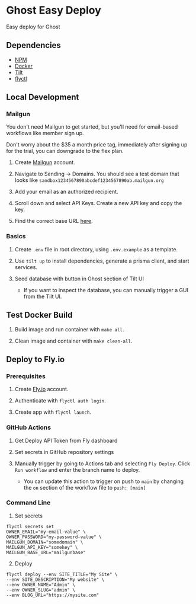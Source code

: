 # Ghost Easy Deploy

Easy deploy for Ghost

## Dependencies

- [NPM](https://www.npmjs.com/)
- [Docker](https://www.docker.com/)
- [Tilt](https://tilt.dev/)
- [flyctl](https://fly.io/docs/flyctl/installing/)

## Local Development

### Mailgun

You don't need Mailgun to get started, but you'll need for email-based workflows like member sign up.

Don't worry about the $35 a month price tag, immediately after signing up for the trial, you can downgrade to the flex plan.

1. Create [Mailgun](https://www.mailgun.com/) account.

2. Navigate to Sending -> Domains. You should see a test domain that looks like `sandbox1234567890abcdef1234567890ab.mailgun.org`

3. Add your email as an authorized recipient.

4. Scroll down and select API Keys. Create a new API key and copy the key.

5. Find the correct base URL [here](https://documentation.mailgun.com/en/latest/api-intro.html#base-url).

### Basics

1. Create `.env` file in root directory, using `.env.example` as a template.

2. Use `tilt up` to install dependencies, generate a prisma client, and start services.

3. Seed database with button in Ghost section of Tilt UI

   - If you want to inspect the database, you can manually trigger a GUI from the Tilt UI.

## Test Docker Build

1. Build image and run container with `make all`.

2. Clean image and container with `make clean-all`.

## Deploy to Fly.io

### Prerequisites

1. Create [Fly.io](https://fly.io) account.

2. Authenticate with `flyctl auth login`.

3. Create app with `flyctl launch`.

### GitHub Actions

1. Get Deploy API Token from Fly dashboard

2. Set secrets in GitHub repository settings

3. Manually trigger by going to Actions tab and selecting `Fly Deploy`. Click `Run workflow` and enter the branch name to deploy.
   - You can update this action to trigger on push to `main` by changing the `on` section of the workflow file to `push: [main]`

### Command Line

1. Set secrets

```
flyctl secrets set
OWNER_EMAIL="my-email-value" \
OWNER_PASSWORD="my-password-value" \
MAILGUN_DOMAIN="somedomain" \
MAILGUN_API_KEY="somekey" \
MAILGUN_BASE_URL="mailgunbase"
```

2. Deploy

```
flyctl deploy --env SITE_TITLE="My Site" \
--env SITE_DESCRIPTION="My website" \
--env OWNER_NAME="Admin" \
--env OWNER_SLUG="admin" \
--env BLOG_URL="https://mysite.com"
```
